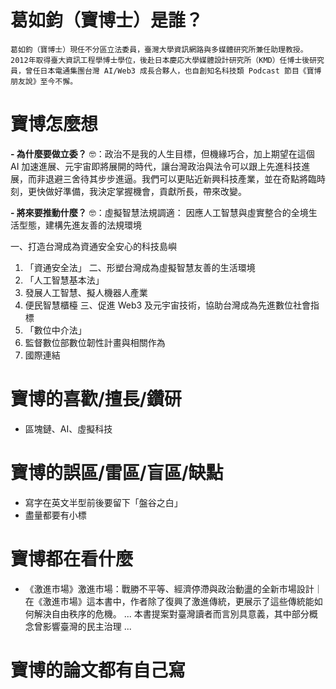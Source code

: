 
# 葛如鈞（寶博士）是誰？

```葛如鈞（寶博士）現任不分區立法委員，臺灣大學資訊網路與多媒體研究所兼任助理教授。2012年取得臺大資訊工程學博士學位，後赴日本慶応大學媒體設計研究所（KMD）任博士後研究員，曾任日本電通集團台灣 AI/Web3 成長合夥人，也自創知名科技類 Podcast 節目《寶博朋友說》至今不懈。 ```

# 寶博怎麼想

**- 為什麼要做立委？**
🤓：政治不是我的人生目標，但機緣巧合，加上期望在這個 AI 加速進展、元宇宙即將展開的時代，讓台灣政治與法令可以跟上先進科技進展，而非退避三舍待其步步進逼。我們可以更貼近新興科技產業，並在奇點將臨時刻，更快做好準備，我決定掌握機會，貢獻所長，帶來改變。

**- 將來要推動什麼？**
🤓：虛擬智慧法規調適：
因應人工智慧與虛實整合的全境生活型態，建構先進友善的法規環境

一、打造台灣成為資通安全安心的科技島嶼
1. 「資通安全法」
二、形塑台灣成為虛擬智慧友善的生活環境
1. 「人工智慧基本法」
2. 發展人工智慧、擬人機器人產業
3. 便民智慧櫃檯
三、促進 Web3 及元宇宙技術，協助台灣成為先進數位社會指標
1. 「數位中介法」
2. 監督數位部數位韌性計畫與相關作為
3. 國際連結


# 寶博的喜歡/擅長/鑽研

- 區塊鏈、AI、虛擬科技

# 寶博的誤區/雷區/盲區/缺點

- 寫字在英文半型前後要留下「盤谷之白」
- 盡量都要有小標

# 寶博都在看什麼

- 《激進市場》激進市場：戰勝不平等、經濟停滯與政治動盪的全新市場設計｜在《激進市場》這本書中，作者除了復興了激進傳統，更展示了這些傳統能如何解決自由秩序的危機。 ... 本書提案對臺灣讀者而言別具意義，其中部分概念曾影響臺灣的民主治理 ...
# 寶博的論文都有自己寫
